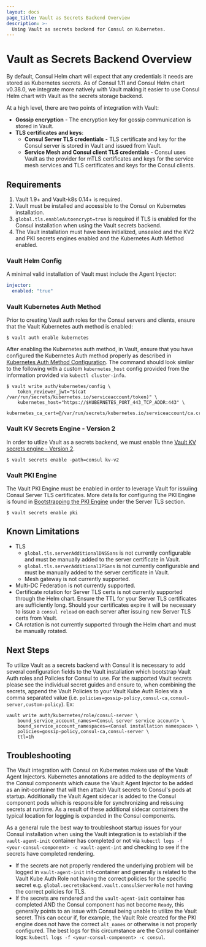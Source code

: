 ```yaml
---
layout: docs
page_title: Vault as Secrets Backend Overview
description: >-
  Using Vault as secrets backend for Consul on Kubernetes.
---
```


# Vault as Secrets Backend Overview

By default, Consul Helm chart will expect that any credentials it needs are stored as Kubernetes secrets.
As of Consul 1.11 and Consul Helm chart v0.38.0, we integrate more natively with Vault making it easier
to use Consul Helm chart with Vault as the secrets storage backend.

At a high level, there are two points of integration with Vault:
- **Gossip encryption** - The encryption key for gossip communication is stored in Vault.
- **TLS certificates and keys**:
  - **Consul Server TLS credentials** - TLS certificate and key for the Consul server is stored in Vault and issued from Vault.
  - **Service Mesh and Consul client TLS credentials** - Consul uses Vault as the provider for mTLS certificates and keys for the service mesh services
  and TLS certificates and keys for the Consul clients.

## Requirements

1. Vault 1.9+ and Vault-k8s 0.14+ is required.
1. Vault must be installed and accessible to the Consul on Kubernetes installation.
1. `global.tls.enableAutoencrypt=true` is required if TLS is enabled for the Consul installation when using the Vault secrets backend.
1. The Vault installation must have been initialized, unsealed and the KV2 and PKI secrets engines enabled and the Kubernetes Auth Method enabled.

### Vault Helm Config

A minimal valid installation of Vault must include the Agent Injector:
```yaml
injector:
  enabled: "true"
```

### Vault Kubernetes Auth Method

Prior to creating Vault auth roles for the Consul servers and clients, ensure that the Vault Kubernetes auth method is enabled:

```shell-session
$ vault auth enable kubernetes
```

After enabling the Kubernetes auth method, in Vault, ensure that you have configured the Kubernetes Auth method properly as described in [Kubernetes Auth Method Configuration](https://www.vaultproject.io/docs/auth/kubernetes#configuration). The command should look simliar to the following with a custom `kubernetes_host` config provided from the information provided via `kubectl cluster-info`. 

```shell-session
$ vault write auth/kubernetes/config \
    token_reviewer_jwt="$(cat /var/run/secrets/kubernetes.io/serviceaccount/token)" \
    kubernetes_host="https://$KUBERNETES_PORT_443_TCP_ADDR:443" \
    kubernetes_ca_cert=@/var/run/secrets/kubernetes.io/serviceaccount/ca.crt
```

### Vault KV Secrets Engine - Version 2

In order to utlize Vault as a secrets backend, we must enable thne [Vault KV secrets engine - Version 2](https://www.vaultproject.io/docs/secrets/kv/kv-v2).

```shell-session
$ vault secrets enable -path=consul kv-v2
```

### Vault PKI Engine

The Vault PKI Engine must be enabled in order to leverage Vault for issuiing Consul Server TLS certificates. More details for configuring the PKI Engine is found in [Bootstrapping the PKI Engine](https://www.consul.io/docs/k8s/installation/vault/server-tls#bootstrapping-the-pki-engine) under the Server TLS section. 

```shell-session
$ vault secrets enable pki
```

## Known Limitations

- TLS
  - `global.tls.serverAdditionalDNSSans` is not currently configurable and must be manually added to the server certificate in Vault.
  - `global.tls.serverAdditionalIPSans` is not currently configurable and must be manually added to the server certificate in Vault.
  - Mesh gateway is not currently supported.
- Multi-DC Federation is not currently supported.
- Certificate rotation for Server TLS certs is not currently supported through the Helm chart. Ensure the TTL for your Server TLS certificates are sufficiently long. Should your certificates expire it will be necessary to issue a `consul reload` on each server after issuing new Server TLS certs from Vault. 
- CA rotation is not currently supported through the Helm chart and must be manually rotated. 

## Next Steps

To utilize Vault as a secrets backend with Consul it is necessary to add several configuration fields to the Vault installation
which bootstrap Vault Auth roles and Policies for Consul to use. For the supported Vault secrets please see the individual secret
guides and ensure to, when combining the secrets, append the Vault Policies to your Vault Kube Auth Roles via a comma separated value (i.e. `policies=gossip-policy,consul-ca,consul-server,custom-policy`).
Ex:
```shell-session
vault write auth/kubernetes/role/consul-server \
    bound_service_account_names=<Consul server service account> \
    bound_service_account_namespaces=<Consul installation namespace> \
    policies=gossip-policy,consul-ca,consul-server \
    ttl=1h
```


## Troubleshooting

The Vault integration with Consul on Kubernetes makes use of the Vault Agent Injectors. Kubernetes annotations are added to the
deployments of the Consul components which cause the Vault Agent Injector to be added as an init-container that will then attach
Vault secrets to Consul's pods at startup. Additionally the Vault Agent sidecar is added to the Consul component pods which
is responsible for synchronizing and reissuing secrets at runtime.
As a result of these additional sidecar containers the typical location for logging is expanded in the Consul components.

As a general rule the best way to troubleshoot startup issues for your Consul installation when using the Vault integration
is to establish if the `vault-agent-init` container has completed or not via `kubectl logs -f <your-consul-component> -c vault-agent-int`
and checking to see if the secrets have completed rendering.
* If the secrets are not properly rendered the underlying problem will be logged in `vault-agent-init` init-container
  and generally is related to the Vault Kube Auth Role not having the correct policies for the specific secret
  e.g. `global.secretsBackend.vault.consulServerRole` not having the correct policies for TLS.
* If the secrets are rendered and the `vault-agent-init` container has completed AND the Consul component has not become `Ready`,
  this generally points to an issue with Consul being unable to utilize the Vault secret. This can occur if, for example, the Vault Role
  created for the PKI engine does not have the correct `alt_names` or otherwise is not properly configured. The best logs for this
  circumstance are the Consul container logs: `kubectl logs -f <your-consul-component> -c consul`.
